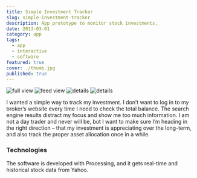 ```yaml
---
title: Simple Investment Tracker
slug: simple-investment-tracker
description: App prototype to monitor stock investments.
date: 2013-03-01
category: app
tags:
  - app
  - interactive
  - software
featured: true
cover: ./thumb.jpg
published: true
---
```



<Image alt="full view" src={img1} />
<Image alt="feed view" src={img2} />
<Image alt="details" src={img3} />
<Image alt="details" src={img4} />

I wanted a simple way to track my investment. I don’t want to log in to my broker’s website every time I need to check the total balance. The search engine results distract my focus and show me too much information. I am not a day trader and never will be, but I want to make sure I’m heading in the right direction – that my investment is appreciating over the long-term, and also track the proper asset allocation once in a while.

### Technologies

The software is developed with Processing, and it gets real-time and historical stock data from Yahoo.
